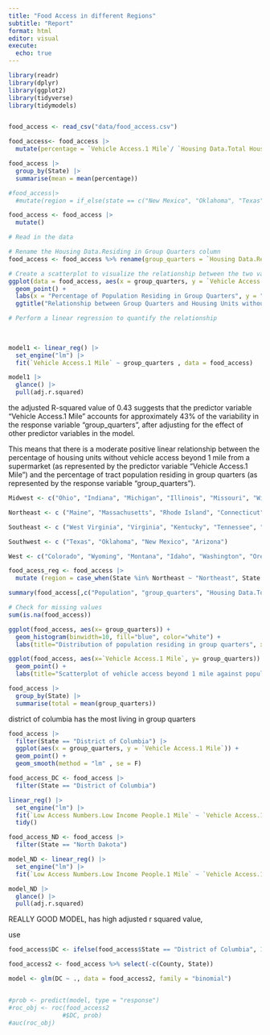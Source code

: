 ```yaml
---
title: "Food Access in different Regions"
subtitle: "Report"
format: html
editor: visual
execute:
  echo: true
---
```


```r

library(readr)
library(dplyr)
library(ggplot2)
library(tidyverse)
library(tidymodels)


food_access <- read_csv("data/food_access.csv")
```

```r
food_access<- food_access |>
  mutate(percentage = `Vehicle Access.1 Mile`/ `Housing Data.Total Housing Units`) 

food_access |>
  group_by(State) |>
  summarise(mean = mean(percentage))

#food_access|>
  #mutate(region = if_else(state == c("New Mexico", "Oklahoma", "Texas", "Arizona", "Virginia", "West Virginia", "Kentucky", "Tennessee", "North Carolina", "South Carolina", "Georgia", "Florida", "Alabama", "Mississippi", "Louisiana", "Arkansas") , "South")))
```

```r
food_access <- food_access |>
  mutate()
```

```r
# Read in the data

# Rename the Housing Data.Residing in Group Quarters column
food_access <- food_access %>% rename(group_quarters = `Housing Data.Residing in Group Quarters`)

# Create a scatterplot to visualize the relationship between the two variables
ggplot(data = food_access, aes(x = group_quarters, y = `Vehicle Access.1 Mile`)) +
  geom_point() +
  labs(x = "Percentage of Population Residing in Group Quarters", y = "Number of Housing Units without Vehicle Access Beyond 1 Mile from a Supermarket") +
  ggtitle("Relationship between Group Quarters and Housing Units without Vehicle Access") 

# Perform a linear regression to quantify the relationship

  
  
model1 <- linear_reg() |>
  set_engine("lm") |>
  fit(`Vehicle Access.1 Mile` ~ group_quarters , data = food_access)

model1 |>
  glance() |>
  pull(adj.r.squared)

```

the adjusted R-squared value of 0.43 suggests that the predictor variable "Vehicle Access.1 Mile" accounts for approximately 43% of the variability in the response variable "group_quarters", after adjusting for the effect of other predictor variables in the model.

This means that there is a moderate positive linear relationship between the percentage of housing units without vehicle access beyond 1 mile from a supermarket (as represented by the predictor variable "Vehicle Access.1 Mile") and the percentage of tract population residing in group quarters (as represented by the response variable "group_quarters").

```r

Midwest <- c("Ohio", "Indiana", "Michigan", "Illinois", "Missouri", "Wisconsin", "Minnesota", "Iowa", "Kansas", "Nebraska", "South Dakota", "North Dakota")

Northeast <- c ("Maine", "Massachusetts", "Rhode Island", "Connecticut", "New Hampshire", "Vermont", "New York", "Pennsylvania", "New Jersey", "Delaware", "Maryland")

Southeast <- c ("West Virginia", "Virginia", "Kentucky", "Tennessee", "North Carolina", "South Carolina", "Georgia", "Alabama", "Mississippi", "Arkansas", "Louisiana", "Florida")

Southwest <- c ("Texas", "Oklahoma", "New Mexico", "Arizona")

West <- c("Colorado", "Wyoming", "Montana", "Idaho", "Washington", "Oregon", "Utah", "Nevada", "California", "Alaska", "Hawaii")

food_acess_reg <- food_access |>
  mutate (region = case_when(State %in% Northeast ~ "Northeast", State %in% Southeast ~ "Southeast", State %in% Midwest ~ "Midwest", State %in% Southwest ~ "Southwest", State %in% West ~ "West")) 
```

```r

summary(food_access[,c("Population", "group_quarters", "Housing Data.Total Housing Units", "Vehicle Access.1 Mile")])

# Check for missing values
sum(is.na(food_access))

ggplot(food_access, aes(x= group_quarters)) +
  geom_histogram(binwidth=10, fill="blue", color="white") +
  labs(title="Distribution of population residing in group quarters", x="Population in group quarters", y="Frequency")

ggplot(food_access, aes(x=`Vehicle Access.1 Mile`, y= group_quarters)) +
  geom_point() +
  labs(title="Scatterplot of vehicle access beyond 1 mile against population in group quarters", x="Vehicle Access.1 Mile", y="Population in group quarters")
```

```r
food_access |>
  group_by(State) |>
  summarise(total = mean(group_quarters)) 


```

district of columbia has the most living in group quarters

```r
food_access |>
  filter(State == "District of Columbia") |>
  ggplot(aes(x = group_quarters, y = `Vehicle Access.1 Mile`)) +
  geom_point() +
  geom_smooth(method = "lm" , se = F) 
```

```r
food_access_DC <- food_access |>
  filter(State == "District of Columbia")

linear_reg() |>
  set_engine("lm") |>
  fit(`Low Access Numbers.Low Income People.1 Mile` ~ `Vehicle Access.1 Mile` + `Low Access Numbers.Seniors.1 Mile`, data = food_access_DC) |>
  tidy()
```

```r
food_access_ND <- food_access |>
  filter(State == "North Dakota")

model_ND <- linear_reg() |>
  set_engine("lm") |>
  fit(`Low Access Numbers.Low Income People.1 Mile` ~ `Vehicle Access.1 Mile` + `Low Access Numbers.Seniors.1 Mile`, data = food_access_ND) 

model_ND |>
  glance() |>
  pull(adj.r.squared)
```

REALLY GOOD MODEL, has high adjusted r squared value,

use

```r
food_access$DC <- ifelse(food_access$State == "District of Columbia", 1, 0)

food_access2 <- food_access %>% select(-c(County, State))

model <- glm(DC ~ ., data = food_access2, family = "binomial")


#prob <- predict(model, type = "response")
#roc_obj <- roc(food_access2
               #$DC, prob)
#auc(roc_obj)
```
